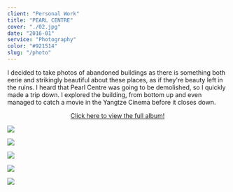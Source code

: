 ```yaml
---
client: "Personal Work"
title: "PEARL CENTRE"
cover: "./02.jpg"
date: "2016-01"
service: "Photography"
color: "#921514"
slug: "/photo"
---
```


I decided to take photos of abandoned buildings as there is something both eerie and strikingly beautiful about these places, as if they're beauty left in the ruins. I heard that Pearl Centre was going to be demolished, so I quickly made a trip down. I explored the building, from bottom up and even managed to catch a movie in the Yangtze Cinema before it closes down.

[<center>Click here to view the full album!</center>](https://www.flickr.com/gp/152541985@N04/3x7NRu)


![](./03.jpg)

![](./04.jpg)

![](./05.jpg)

![](./01.jpg)

![](./02.jpg)


